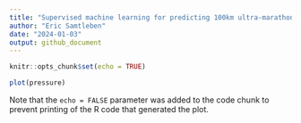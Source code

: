 ```yaml
---
title: "Supervised machine learning for predicting 100km ultra-marathon times"
author: "Eric Samtleben"
date: "2024-01-03"
output: github_document
---
```


```r
knitr::opts_chunk$set(echo = TRUE)
```



```r
plot(pressure)
```

Note that the `echo = FALSE` parameter was added to the code chunk to prevent printing of the R code that generated the plot.
